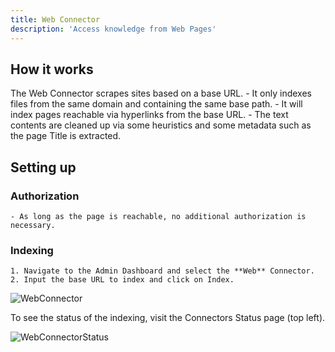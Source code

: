 ```yaml
---
title: Web Connector
description: 'Access knowledge from Web Pages'
---
```


## How it works
The Web Connector scrapes sites based on a base URL.
    - It only indexes files from the same domain and containing the same base path.
    - It will index pages reachable via hyperlinks from the base URL.
    - The text contents are cleaned up via some heuristics and some metadata such as the page Title is extracted.

## Setting up
### Authorization
    - As long as the page is reachable, no additional authorization is necessary.

### Indexing
    1. Navigate to the Admin Dashboard and select the **Web** Connector.
    2. Input the base URL to index and click on Index.

![WebConnector](/assets/images/connectors/web/WebConnector.png)

To see the status of the indexing, visit the Connectors Status page (top left).

![WebConnectorStatus](/assets/images/connectors/web/WebConnectorStatus.png)
